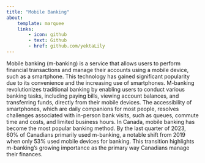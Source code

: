 ```yaml
---
title: "Mobile Banking"
about:
    template: marquee
    links:
        - icon: github
        - text: Github
        - href: github.com/yektaLily 
---
```


Mobile banking (m-banking) is a service that allows users to perform financial transactions and manage their accounts using a mobile device, such as a smartphone.
This technology has gained significant popularity due to its convenience and the increasing use of smartphones. 
M-banking revolutionizes traditional banking by enabling users to conduct various banking tasks, including paying bills, viewing account balances, and transferring funds, directly from their mobile devices.
The accessibility of smartphones, which are daily companions for most people, resolves challenges associated with in-person bank visits, such as queues, commute time and costs, and limited business hours.
In Canada, mobile banking has become the most popular banking method. 
By the last quarter of 2023, 60% of Canadians primarily used m-banking, a notable shift from 2019 when only 53% used mobile devices for banking.
This transition highlights m-banking's growing importance as the primary way Canadians manage their finances.